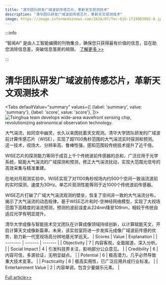 ```yaml
---
title: "清华团队研发广域波前传感芯片，革新天文观测技术"
description: "清华团队研发广域波前传感芯片，革新天文观测技术"
image: https://image.informedainews.com/2024/07/Tec-0jG-1719983092-0.jpg
---
```



:::info

“智闻AI“ 是由人工智能编撰的刊物集合，确保您只获得最有价值的信息，旨在助您消除信息差，突破信息茧房的局限。  [了解更多 >>](/)

:::

# 清华团队研发广域波前传感芯片，革新天文观测技术


<Tabs
	defaultValue="summary"
	values={[
	{label: 'summary', value: 'summary'},
	{label: 'score', value: 'score'},
]}>
<TabItem value="summary">
<img
  src="https://image.informedainews.com/2024/07/Tec-0jG-1719983092-0.jpg"
  alt="Tsinghua team develops wide-area wavefront sensing chip, revolutionizing astronomical observation technology."
/>



大气湍流，如同空中幽灵，长久以来困扰着天文观测。清华大学团队研发的广域波前计算传感芯片（WISE），实现了超1100角秒范围的大气湍流实时探测和预测。这一技术，视场大、分辨率高、鲁棒性强，感知范围较传统技术提升了近千倍。

WISE芯片的探测能力等同于成百上千个传统波前传感器的总和，广泛应用于光学系统，赋能大气湍流的广域探测和预测，修正大气湍流扰动，实现大范围光信号的高效采集与精准重建。

在地对月观测实验中，WISE实现了对1100角秒视场内约500个空间一致湍流波前的实时探测，速度为30Hz。单芯片观测性能等同于近1000个传统波前传感器。

WISE芯片打破了广域大气湍流观测的壁垒，恢复了空间非一致的大气湍流分布，揭示了大气湍流的动态规律。基于WISE芯片和时-空神经网络模型，实现了大视场范围下高精度的湍流预测，预测的波前误差从224nm降至109nm，相较于传统自适应光学有明显提升。

清华大学成像与智能技术交叉团队在计算成像领域持续创新，以计算赋能天文，开启计算天文成像新篇章。未来，该实验室将进一步发挥元成像广域波前传感的优势，助力新一代宽视场高分辨地基光学巡天。
</TabItem>
<TabItem value="score">
	| Scores     | Value   | Explanation |
	| -------- | ------- | ------- |
	| Objectivity  | 7    | 内容客观，全面报道，深入分析。    |
	| Social Impact | 4     | 引发科技界关注，影响部分公众意见。    |
	| Credibility    | 6    | 内容可信，多源验证，无明显疑点。    |
	| Potential    | 6    | 极高潜力，几乎必然导致重大技术变革。    |
	| Practicality    | 6    | 极高实用性，已广泛应用并成行业标准。    |
	| Entertainment Value    | 2    | 内容单调，包含少量娱乐元素。    |
</TabItem>
</Tabs>

[Full article>>](https://www.mittrchina.com/news/detail/13496)
